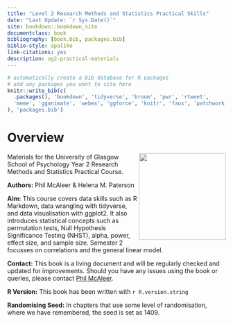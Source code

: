 ```yaml
--- 
title: "Level 2 Research Methods and Statistics Practical Skills"
date: "Last Update: `r Sys.Date()`"
site: bookdown::bookdown_site
documentclass: book
bibliography: [book.bib, packages.bib]
biblio-style: apalike
link-citations: yes
description: ug2-practical-materials
---
```


```r
# automatically create a bib database for R packages
# add any packages you want to cite here
knitr::write_bib(c(
  .packages(), 'bookdown', 'tidyverse', 'broom', 'pwr', 'rtweet',
  'meme', 'gganimate', 'webex', 'ggforce', 'knitr', 'faux', 'patchwork'
), 'packages.bib')

```

# Overview {-}

<img src="images/L2.png" style="width: 200px; float: right;">

Materials for the University of Glasgow School of Psychology Year 2 Research Methods and Statistics Practical Course. 

**Authors:** Phil McAleer & Helena M. Paterson

**Aim:** This course covers data skills such as R Markdown, data wrangling with tidyverse, and data visualisation with ggplot2. It also introduces statistical concepts such as permutation tests, Null Hypothesis Significance Testing (NHST), alpha, power, effect size, and sample size. Semester 2 focusses on correlations and the general linear model.

**Contact:** This book is a living document and will be regularly checked and updated for improvements. Should you have any issues using the book or queries, please contact [Phil McAleer](mailto:philip.mcaleer@glasgow.ac.uk).

**R Version:** This book has been written with `r R.version.string`

**Randomising Seed:** In chapters that use some level of randomisation, where we have remembered, the seed is set as 1409.
